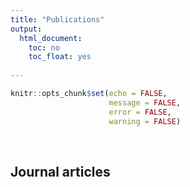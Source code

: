 ```yaml
---
title: "Publications"
output: 
  html_document:
    toc: no
    toc_float: yes
    
---
```


```r
knitr::opts_chunk$set(echo = FALSE,
                      message = FALSE,
                      error = FALSE,
                      warning = FALSE)
```

<br>

## Journal articles


